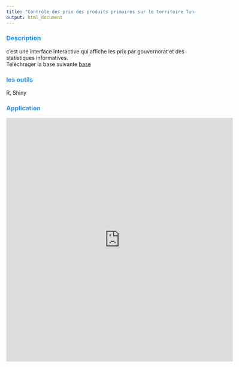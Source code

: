 ---
title: "Contrôle des prix des produits primaires sur le territoire Tunisien"
output: html_document
---

<style> 
  #header { 
    color: DodgerBlue;
    text-align: center;
  }

  h3 {
    color: DodgerBlue;
    Font-Weight: Bold;
  }
</style>

### Description
c'est une interface interactive qui affiche les prix par gouvernorat et des statistiques informatives.
<br>Téléchrager la base suivante [base](files/base.csv) </br>






### les outils

R, Shiny


### Application 
<iframe src="https://taghoutighofrane.shinyapps.io/prix/" height="650" width="120%" frameBorder="0"></iframe>
